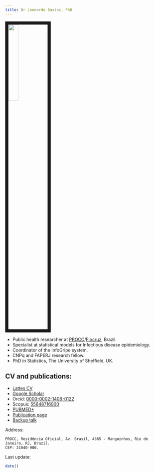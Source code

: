```yaml
---
title: Dr Leonardo Bastos, PhD
---
```


<link rel="stylesheet" href="styles.css" type="text/css">

![](files/leo_isba.jpeg){align="right" style="border:10px solid; margin-right: 20px" width="25%"}

-   Public health researcher at [PROCC](https://portal.fiocruz.br/programa-de-computacao-cientifica){target="_blank"}/[Fiocruz](http://www.fiocruz.br){target="_blank"}, Brazil.
-   Specialist at statistical models for Infectious disease epidemiology.
-   Coordinator of the InfoGripe system.
-   CNPq and FAPERJ research fellow.
-   PhD in Statistics, The University of Sheffield, UK.

## CV and publications:

-   [Lattes CV](http://lattes.cnpq.br/5241799121437269){target="_blank"}
-   [Google Scholar](https://scholar.google.com/citations?user=A5VmZYMAAAAJ&hl=en){target="_blank"}
-   Orcid: [0000-0002-1406-0122](https://orcid.org/0000-0002-1406-0122){target="_blank"}
-   Scopus: [55648716900](https://www.scopus.com/authid/detail.uri?authorId=55648716900){target="_blank"}
-   [PUBMED\*](https://www.ncbi.nlm.nih.gov/pubmed/?term=Bastos%2C%20Leonardo%20Soares%5BFull%20Author%20Name%5D%20or%20Bastos%2C%20Leonardo%5BFull%20Author%20Name%5D&cmd=DetailsSearch){target="_blank"}
-   [Publication page](publications.html)
- [Backup talk](files/palestra_ence.pdf)

Address:

```         
PROCC, Residência Oficial, Av. Brasil, 4365 - Manguinhos, Rio de Janeiro, RJ, Brazil.
CEP: 21040-900.
```

Last update:

```r
date()
```
